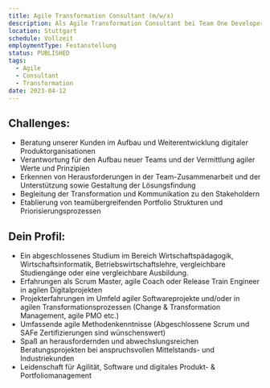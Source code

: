 ```yaml
---
title: Agile Transformation Consultant (m/w/x)
description: Als Agile Transformation Consultant bei Team One Developers wirst Du Teil unseres hochspezialisierten Beratungsteams im Bereich agile Transformation & Digital Organization Design. Wir beraten spannende Kunden in Industrie und Mittelstand und begleiten sie im Auf- oder Ausbau digitaler Produktorganisationen. Agile Vorgehensweisen sind ebenso integraler Bestandteil unserer Beratungsprojekte wie ein ausgeprägtes Verständnis für kundenzentrische Produktentwicklung.
location: Stuttgart
schedule: Vollzeit
employmentType: Festanstellung
status: PUBLISHED
tags:
  - Agile
  - Consultant
  - Transformation
date: 2023-04-12
---
```


## Challenges:

- Beratung unserer Kunden im Aufbau und Weiterentwicklung digitaler Produktorganisationen
- Verantwortung für den Aufbau neuer Teams und der Vermittlung agiler Werte und Prinzipien
- Erkennen von Herausforderungen in der Team-Zusammenarbeit und der Unterstützung sowie Gestaltung der Lösungsfindung
- Begleitung der Transformation und Kommunikation zu den Stakeholdern
- Etablierung von teamübergreifenden Portfolio Strukturen und Priorisierungsprozessen

## Dein Profil:

- Ein abgeschlossenes Studium im Bereich Wirtschaftspädagogik, Wirtschaftsinformatik, Betriebswirtschaftslehre, vergleichbare Studiengänge oder eine vergleichbare Ausbildung.
- Erfahrungen als Scrum Master, agile Coach oder Release Train Engineer in agilen Digitalprojekten
- Projekterfahrungen im Umfeld agiler Softwareprojekte und/oder in agilen Transformationsprozessen (Change & Transformation Management, agile PMO etc.)
- Umfassende agile Methodenkenntnisse (Abgeschlossene Scrum und SAFe Zertifizierungen sind wünschenswert)
- Spaß an herausfordernden und abwechslungsreichen Beratungsprojekten bei anspruchsvollen Mittelstands- und Industriekunden
- Leidenschaft für Agilität, Software und digitales Produkt- & Portfoliomanagement
